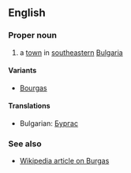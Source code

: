 ==English==

===Proper noun===

# a [[town]] in [[southeastern]] [[Bulgaria]]

====Variants====

*[[Bourgas]]

====Translations====

*Bulgarian: [[Бургас]]

===See also===

*[[en:Burgas|Wikipedia article on Burgas]]